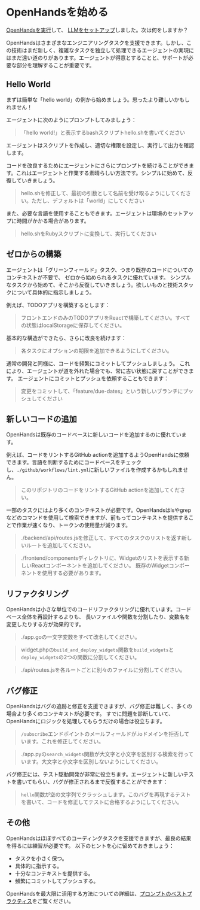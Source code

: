 # OpenHandsを始める

[OpenHandsを実行](./installation)して、
[LLMをセットアップ](./installation#setup)しました。次は何をしますか？

OpenHandsはさまざまなエンジニアリングタスクを支援できます。しかし、この技術はまだ新しく、複雑なタスクを独立して処理できるエージェントの実現にはまだ遠い道のりがあります。エージェントが得意とすることと、サポートが必要な部分を理解することが重要です。

## Hello World

まずは簡単な「hello world」の例から始めましょう。思ったより難しいかもしれません！

エージェントに次のようにプロンプトしてみましょう：
> 「hello world!」と表示するbashスクリプトhello.shを書いてください

エージェントはスクリプトを作成し、適切な権限を設定し、実行して出力を確認します。

コードを改良するためにエージェントにさらにプロンプトを続けることができます。これはエージェントと作業する素晴らしい方法です。シンプルに始めて、反復していきましょう。

> hello.shを修正して、最初の引数として名前を受け取るようにしてください。ただし、デフォルトは「world」にしてください

また、必要な言語を使用することもできます。エージェントは環境のセットアップに時間がかかる場合があります。

> hello.shをRubyスクリプトに変換して、実行してください

## ゼロからの構築

エージェントは「グリーンフィールド」タスク、つまり既存のコードについてのコンテキストが不要で、
ゼロから始められるタスクに優れています。
シンプルなタスクから始めて、そこから反復していきましょう。欲しいものと技術スタックについて具体的に指示しましょう。

例えば、TODOアプリを構築するとします：

> フロントエンドのみのTODOアプリをReactで構築してください。すべての状態はlocalStorageに保存してください。

基本的な構造ができたら、さらに改良を続けます：

> 各タスクにオプションの期限を追加できるようにしてください。

通常の開発と同様に、コードを頻繁にコミットしてプッシュしましょう。
これにより、エージェントが道を外れた場合でも、常に古い状態に戻すことができます。
エージェントにコミットとプッシュを依頼することもできます：

> 変更をコミットして、「feature/due-dates」という新しいブランチにプッシュしてください

## 新しいコードの追加

OpenHandsは既存のコードベースに新しいコードを追加するのに優れています。

例えば、コードをリントするGitHub actionを追加するようOpenHandsに依頼できます。言語を判断するためにコードベースをチェックし、`./github/workflows/lint.yml`に新しいファイルを作成するかもしれません。

> このリポジトリのコードをリントするGitHub actionを追加してください。

一部のタスクにはより多くのコンテキストが必要です。OpenHandsはlsやgrepなどのコマンドを使用して検索できますが、前もってコンテキストを提供することで作業が速くなり、トークンの使用量が減ります。

> ./backend/api/routes.jsを修正して、すべてのタスクのリストを返す新しいルートを追加してください。

> ./frontend/componentsディレクトリに、Widgetのリストを表示する新しいReactコンポーネントを追加してください。
> 既存のWidgetコンポーネントを使用する必要があります。

## リファクタリング

OpenHandsは小さな単位でのコードリファクタリングに優れています。コードベース全体を再設計するよりも、
長いファイルや関数を分割したり、変数名を変更したりする方が効果的です。

> ./app.goの一文字変数をすべて改名してください。

> widget.phpの`build_and_deploy_widgets`関数を`build_widgets`と`deploy_widgets`の2つの関数に分割してください。

> ./api/routes.jsを各ルートごとに別々のファイルに分割してください。

## バグ修正

OpenHandsはバグの追跡と修正を支援できますが、バグ修正は難しく、多くの場合より多くのコンテキストが必要です。
すでに問題を診断していて、OpenHandsにロジックを処理してもらうだけの場合は役立ちます。

> `/subscribe`エンドポイントのメールフィールドが.ioドメインを拒否しています。これを修正してください。

> ./app.pyの`search_widgets`関数が大文字と小文字を区別する検索を行っています。大文字と小文字を区別しないようにしてください。

バグ修正には、テスト駆動開発が非常に役立ちます。エージェントに新しいテストを書いてもらい、バグが修正されるまで反復することができます：

> `hello`関数が空の文字列でクラッシュします。このバグを再現するテストを書いて、コードを修正してテストに合格するようにしてください。

## その他

OpenHandsはほぼすべてのコーディングタスクを支援できますが、最良の結果を得るには練習が必要です。
以下のヒントを心に留めておきましょう：
* タスクを小さく保つ。
* 具体的に指示する。
* 十分なコンテキストを提供する。
* 頻繁にコミットしてプッシュする。

OpenHandsを最大限に活用する方法についての詳細は、[プロンプトのベストプラクティス](./prompting/prompting-best-practices)をご覧ください。
